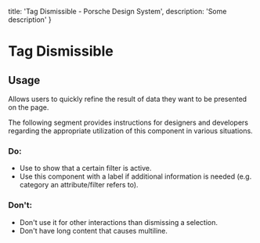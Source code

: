 
  title: 'Tag Dismissible - Porsche Design System',
  description: 'Some description'
}

# Tag Dismissible <ComponentStatus tagName="p-tag-dismissible"></ComponentStatus>

## Usage

Allows users to quickly refine the result of data they want to be presented on the page.

The following segment provides instructions for designers and developers regarding the appropriate utilization of this
component in various situations.

### Do:

- Use to show that a certain filter is active.
- Use this component with a label if additional information is needed (e.g. category an attribute/filter refers to).

### Don't:

- Don't use it for other interactions than dismissing a selection.
- Don't have long content that causes multiline.
